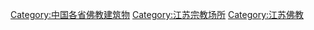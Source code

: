 [[Category:中国各省佛教建筑物|Category:中国各省佛教建筑物]]
[[Category:江苏宗教场所|Category:江苏宗教场所]]
[[Category:江苏佛教|Category:江苏佛教]]